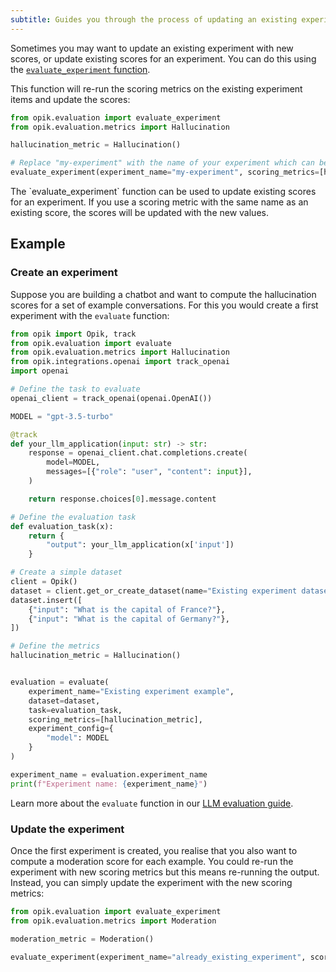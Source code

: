 ```yaml
---
subtitle: Guides you through the process of updating an existing experiment
---
```


Sometimes you may want to update an existing experiment with new scores, or update existing scores for an experiment. You can do this using the [`evaluate_experiment` function](https://www.comet.com/docs/opik/python-sdk-reference/evaluation/evaluate_existing.html).

This function will re-run the scoring metrics on the existing experiment items and update the scores:

```python
from opik.evaluation import evaluate_experiment
from opik.evaluation.metrics import Hallucination

hallucination_metric = Hallucination()

# Replace "my-experiment" with the name of your experiment which can be found in the Opik UI
evaluate_experiment(experiment_name="my-experiment", scoring_metrics=[hallucination_metric])
```

<Tip>
  The `evaluate_experiment` function can be used to update existing scores for an experiment. If you use a scoring
  metric with the same name as an existing score, the scores will be updated with the new values.
</Tip>

## Example

### Create an experiment

Suppose you are building a chatbot and want to compute the hallucination scores for a set of example conversations. For this you would create a first experiment with the `evaluate` function:

```python
from opik import Opik, track
from opik.evaluation import evaluate
from opik.evaluation.metrics import Hallucination
from opik.integrations.openai import track_openai
import openai

# Define the task to evaluate
openai_client = track_openai(openai.OpenAI())

MODEL = "gpt-3.5-turbo"

@track
def your_llm_application(input: str) -> str:
    response = openai_client.chat.completions.create(
        model=MODEL,
        messages=[{"role": "user", "content": input}],
    )

    return response.choices[0].message.content

# Define the evaluation task
def evaluation_task(x):
    return {
        "output": your_llm_application(x['input'])
    }

# Create a simple dataset
client = Opik()
dataset = client.get_or_create_dataset(name="Existing experiment dataset")
dataset.insert([
    {"input": "What is the capital of France?"},
    {"input": "What is the capital of Germany?"},
])

# Define the metrics
hallucination_metric = Hallucination()


evaluation = evaluate(
    experiment_name="Existing experiment example",
    dataset=dataset,
    task=evaluation_task,
    scoring_metrics=[hallucination_metric],
    experiment_config={
        "model": MODEL
    }
)

experiment_name = evaluation.experiment_name
print(f"Experiment name: {experiment_name}")
```

<Tip>Learn more about the `evaluate` function in our [LLM evaluation guide](/evaluation/evaluate_your_llm).</Tip>

### Update the experiment

Once the first experiment is created, you realise that you also want to compute a moderation score for each example. You could re-run the experiment with new scoring metrics but this means re-running the output. Instead, you can simply update the experiment with the new scoring metrics:

```python
from opik.evaluation import evaluate_experiment
from opik.evaluation.metrics import Moderation

moderation_metric = Moderation()

evaluate_experiment(experiment_name="already_existing_experiment", scoring_metrics=[moderation_metric])
```
